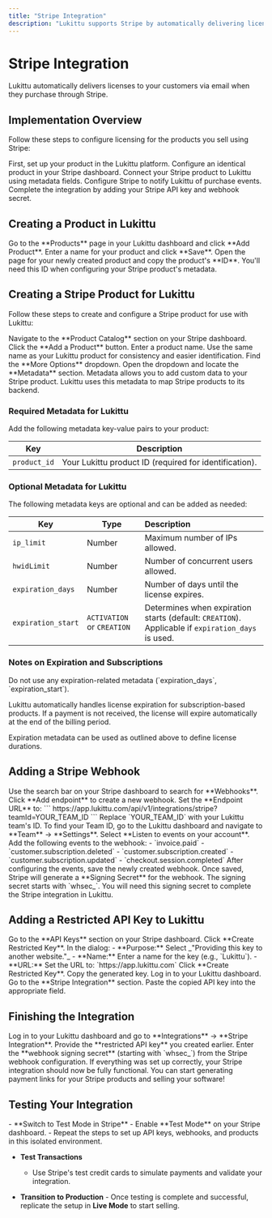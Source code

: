 ```yaml
---
title: "Stripe Integration"
description: "Lukittu supports Stripe by automatically delivering licenses to customers via email upon purchase."
---
```


# Stripe Integration

<Note>
    Lukittu automatically delivers licenses to your customers via email when
    they purchase through Stripe.
</Note>

## Implementation Overview

Follow these steps to configure licensing for the products you sell using Stripe:

<Steps>
    <Step title="Create a product in Lukittu">
        First, set up your product in the Lukittu platform.
    </Step>
    <Step title="Create the same product in Stripe">
        Configure an identical product in your Stripe dashboard.
    </Step>
    <Step title="Add custom metadata attributes">
        Connect your Stripe product to Lukittu using metadata fields.
    </Step>
    <Step title="Set up a webhook endpoint">
        Configure Stripe to notify Lukittu of purchase events.
    </Step>
    <Step title="Add API credentials to Lukittu">
        Complete the integration by adding your Stripe API key and webhook
        secret.
    </Step>
</Steps>

## Creating a Product in Lukittu

<Steps>
    <Step title="Navigate to Products">
        Go to the **Products** page in your Lukittu dashboard and click **Add
        Product**.
    </Step>
    <Step title="Add product details">
        Enter a name for your product and click **Save**.
    </Step>
    <Step title="Get the product ID">
        Open the page for your newly created product and copy the product's
        **ID**.
        <Tip>
            You'll need this ID when configuring your Stripe product's metadata.
        </Tip>
    </Step>
</Steps>

## Creating a Stripe Product for Lukittu

Follow these steps to create and configure a Stripe product for use with Lukittu:

<Steps>
    <Step title="Access the Stripe Dashboard">
        Navigate to the **Product Catalog** section on your Stripe dashboard.
    </Step>
    <Step title="Add a Product">
        Click the **Add a Product** button. Enter a product name.
        <Tip>
            Use the same name as your Lukittu product for consistency and easier
            identification.
        </Tip>
    </Step>
    <Step title="Locate Metadata Options">
        Find the **More Options** dropdown. Open the dropdown and locate the
        **Metadata** section.
        <Note>
            Metadata allows you to add custom data to your Stripe product.
            Lukittu uses this metadata to map Stripe products to its backend.
        </Note>
    </Step>
</Steps>

### Required Metadata for Lukittu

Add the following metadata key-value pairs to your product:

| **Key**      | **Description**                                        |
| ------------ | ------------------------------------------------------ |
| `product_id` | Your Lukittu product ID (required for identification). |

### Optional Metadata for Lukittu

The following metadata keys are optional and can be added as needed:

| **Key**            | **Type**                   | **Description**                                                                                   |
| ------------------ | -------------------------- | :------------------------------------------------------------------------------------------------ |
| `ip_limit`         | Number                     | Maximum number of IPs allowed.                                                                    |
| `hwidLimit`        | Number                     | Number of concurrent users allowed.                                                               |
| `expiration_days`  | Number                     | Number of days until the license expires.                                                         |
| `expiration_start` | `ACTIVATION` or `CREATION` | Determines when expiration starts (default: `CREATION`). Applicable if `expiration_days` is used. |

### Notes on Expiration and Subscriptions

<Accordion title="Subscription-Based Products">
  Do not use any expiration-related metadata (`expiration_days`, `expiration_start`).

Lukittu automatically handles license expiration for subscription-based products. If a payment is not received, the license will expire automatically at the end of the billing period.

</Accordion>

<Accordion title="One-Time Payment Products">
    Expiration metadata can be used as outlined above to define license
    durations.
</Accordion>

## Adding a Stripe Webhook

<Steps>
    <Step title="Search for Webhooks">
        Use the search bar on your Stripe dashboard to search for **Webhooks**.
    </Step>
    <Step title="Create a New Event Destination">
        Click **Add endpoint** to create a new webhook. Set the **Endpoint URL**
        to: ```
        https://app.lukittu.com/api/v1/integrations/stripe?teamId=YOUR_TEAM_ID
        ``` Replace `YOUR_TEAM_ID` with your Lukittu team's ID.
        <Info>
            To find your Team ID, go to the Lukittu dashboard and navigate to
            **Team** → **Settings**.
        </Info>
    </Step>
    <Step title="Configure Webhook Events">
        Select **Listen to events on your account**. Add the following events to
        the webhook: - `invoice.paid` - `customer.subscription.deleted` -
        `customer.subscription.created` - `customer.subscription.updated` -
        `checkout.session.completed`
    </Step>
    <Step title="Save the Webhook">
        After configuring the events, save the newly created webhook.
    </Step>
    <Step title="Retrieve the Webhook Signing Secret">
        Once saved, Stripe will generate a **Signing Secret** for the webhook.
        <Note>
            The signing secret starts with `whsec_`. You will need this signing
            secret to complete the Stripe integration in Lukittu.
        </Note>
    </Step>
</Steps>

## Adding a Restricted API Key to Lukittu

<Steps>
    <Step title="Navigate to API Keys in Stripe">
        Go to the **API Keys** section on your Stripe dashboard.
    </Step>
    <Step title="Create a New Restricted Key">
        Click **Create Restricted Key**. In the dialog: - **Purpose:** Select
        _"Providing this key to another website."_ - **Name:** Enter a name for
        the key (e.g., `Lukittu`). - **URL:** Set the URL to:
        `https://app.lukittu.com`
    </Step>
    <Step title="Create and Copy the Key">
        Click **Create Restricted Key**. Copy the generated key.
    </Step>
    <Step title="Add the Key to Lukittu">
        Log in to your Lukittu dashboard. Go to the **Stripe Integration**
        section. Paste the copied API key into the appropriate field.
    </Step>
</Steps>

## Finishing the Integration

<Steps>
    <Step title="Navigate to the Integrations Section">
        Log in to your Lukittu dashboard and go to **Integrations** → **Stripe
        Integration**.
    </Step>
    <Step title="Enter API Key and Webhook Signing Secret">
        Provide the **restricted API key** you created earlier. Enter the
        **webhook signing secret** (starting with `whsec_`) from the Stripe
        webhook configuration.
    </Step>
    <Step title="Verify the Integration">
        If everything was set up correctly, your Stripe integration should now
        be fully functional. You can start generating payment links for your
        Stripe products and selling your software!
    </Step>
</Steps>

## Testing Your Integration

<Accordion title="Optional Testing Procedure (Recommended)">
  - **Switch to Test Mode in Stripe**
    - Enable **Test Mode** on your Stripe dashboard.
    - Repeat the steps to set up API keys, webhooks, and products in this isolated environment.

-   **Test Transactions**

    -   Use Stripe's test credit cards to simulate payments and validate your integration.

-   **Transition to Production** - Once testing is complete and successful, replicate the setup in **Live Mode** to start selling.
    </Accordion>
